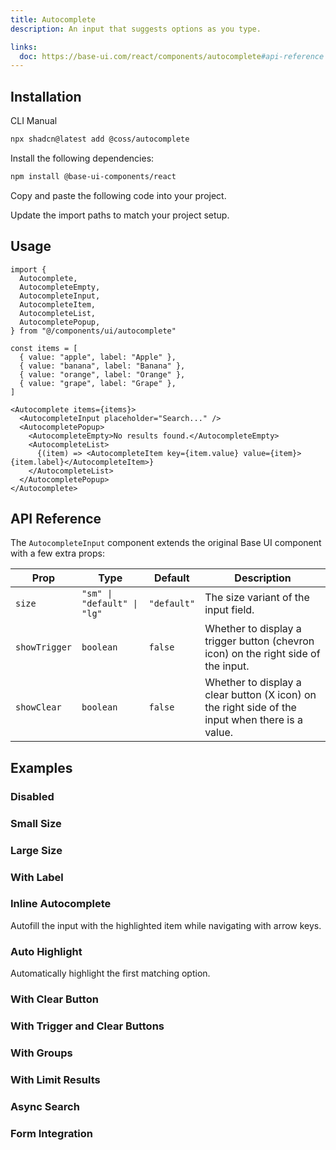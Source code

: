 ```yaml
---
title: Autocomplete
description: An input that suggests options as you type.

links:
  doc: https://base-ui.com/react/components/autocomplete#api-reference
---
```


<ComponentPreview
  name="autocomplete-demo"
  className="[&_.preview>*]:w-full [&_.preview>*]:max-w-64"
/>

## Installation

<CodeTabs>

<TabsList>
  <TabsTab value="cli">CLI</TabsTab>
  <TabsTab value="manual">Manual</TabsTab>
</TabsList>

<TabsPanel value="cli">

```bash
npx shadcn@latest add @coss/autocomplete
```

</TabsPanel>

<TabsPanel value="manual">

<Steps>

<Step>Install the following dependencies:</Step>

```bash
npm install @base-ui-components/react
```

<Step>Copy and paste the following code into your project.</Step>

<ComponentSource name="autocomplete" title="components/ui/autocomplete.tsx" />

<Step>Update the import paths to match your project setup.</Step>

</Steps>

</TabsPanel>

</CodeTabs>

## Usage

```tsx
import {
  Autocomplete,
  AutocompleteEmpty,
  AutocompleteInput,
  AutocompleteItem,
  AutocompleteList,
  AutocompletePopup,
} from "@/components/ui/autocomplete"
```

```tsx
const items = [
  { value: "apple", label: "Apple" },
  { value: "banana", label: "Banana" },
  { value: "orange", label: "Orange" },
  { value: "grape", label: "Grape" },
]

<Autocomplete items={items}>
  <AutocompleteInput placeholder="Search..." />
  <AutocompletePopup>
    <AutocompleteEmpty>No results found.</AutocompleteEmpty>
    <AutocompleteList>
      {(item) => <AutocompleteItem key={item.value} value={item}>{item.label}</AutocompleteItem>}
    </AutocompleteList>
  </AutocompletePopup>
</Autocomplete>
```

## API Reference

The `AutocompleteInput` component extends the original Base UI component with a few extra props:

| Prop          | Type                        | Default     | Description                                                                                      |
| ------------- | --------------------------- | ----------- | ------------------------------------------------------------------------------------------------ |
| `size`        | `"sm" \| "default" \| "lg"` | `"default"` | The size variant of the input field.                                                             |
| `showTrigger` | `boolean`                   | `false`     | Whether to display a trigger button (chevron icon) on the right side of the input.               |
| `showClear`   | `boolean`                   | `false`     | Whether to display a clear button (X icon) on the right side of the input when there is a value. |

## Examples

### Disabled

<ComponentPreview
  name="autocomplete-disabled"
  className="[&_.preview>*]:w-full [&_.preview>*]:max-w-64"
/>

### Small Size

<ComponentPreview
  name="autocomplete-sm"
  className="[&_.preview>*]:w-full [&_.preview>*]:max-w-64"
/>

### Large Size

<ComponentPreview
  name="autocomplete-lg"
  className="[&_.preview>*]:w-full [&_.preview>*]:max-w-64"
/>

### With Label

<ComponentPreview
  name="autocomplete-with-label"
  className="[&_.preview>*]:w-full [&_.preview>*]:max-w-64"
/>

### Inline Autocomplete

Autofill the input with the highlighted item while navigating with arrow keys.

<ComponentPreview
  name="autocomplete-inline"
  className="[&_.preview>*]:w-full [&_.preview>*]:max-w-64"
/>

### Auto Highlight

Automatically highlight the first matching option.

<ComponentPreview
  name="autocomplete-autohighlight"
  className="[&_.preview>*]:w-full [&_.preview>*]:max-w-64"
/>

### With Clear Button

<ComponentPreview
  name="autocomplete-with-clear"
  className="[&_.preview>*]:w-full [&_.preview>*]:max-w-64"
/>

### With Trigger and Clear Buttons

<ComponentPreview
  name="autocomplete-with-trigger-clear"
  className="[&_.preview>*]:w-full [&_.preview>*]:max-w-64"
/>

### With Groups

<ComponentPreview
  name="autocomplete-grouped"
  className="[&_.preview>*]:w-full [&_.preview>*]:max-w-64"
/>

### With Limit Results

<ComponentPreview
  name="autocomplete-limit"
  className="[&_.preview>*]:w-full [&_.preview>*]:max-w-64"
/>

### Async Search

<ComponentPreview
  name="autocomplete-async"
  className="[&_.preview>*]:w-full [&_.preview>*]:max-w-64"
/>

### Form Integration

<ComponentPreview
  name="autocomplete-form"
  className="[&_.preview>*]:w-full [&_.preview>*]:max-w-64"
/>
